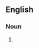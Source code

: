 ==English==

===Noun===
{{head|en|noun form|head=[[macadamia]] [[nut]]s}}

# {{plural of|macadamia nut|lang=en}}